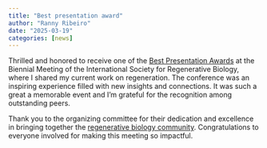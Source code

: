```yaml
---
title: "Best presentation award"
author: "Ranny Ribeiro"
date: "2025-03-19"
categories: [news]
---
```


Thrilled and honored to receive one of the [Best Presentation Awards](https://bsky.app/profile/isrbio.bsky.social/post/3lwqswrf5s22n) at the Biennial Meeting of the International Society for Regenerative Biology, where I shared my current work on regeneration. The conference was an inspiring experience filled with new insights and connections. It was such a great a memorable event and I'm grateful for the recognition among outstanding peers.

Thank you to the organizing committee for their dedication and excellence in bringing together the [regenerative biology community](https://bsky.app/profile/isrbio.bsky.social/post/3lwopir4qj22s). Congratulations to everyone involved for making this meeting so impactful.
